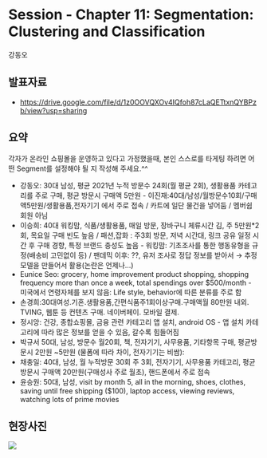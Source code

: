 # Session - Chapter 11: Segmentation: Clustering and Classification

강동오

## 발표자료

-   <https://drive.google.com/file/d/1z0OOVQXOv4IQfoh87cLaQETtxnQYBPzb/view?usp=sharing>

## 요약

각자가 온라인 쇼핑몰을 운영하고 있다고 가정했을때, 본인 스스로를 타게팅
하려면 어떤 Segment를 설정해야 될 지 작성해 주세요.\^\^

-   강동오: 30대 남성, 평균 2021년 누적 방문수 24회(월 평균 2회),
    생활용품 카테고리를 주로 구매, 평균 방문시 구매액 5만원 -
    이진재:40대/남성/월방문수10회/구매액5만원/생활용품,전자기기 에서
    주로 접속 / 카트에 일단 물건을 넣어둠 / 멤버쉽 회원 아님
-   이승희: 40대 워킹맘, 식품/생활용품, 매일 방문, 장바구니 체류시간 김,
    주 5만원\*2회, 목요일 구매 빈도 높음 / 패션,잡화 : 주3회 방문, 저녁
    시간대, 링크 공유 일정 시간 후 구매 경향, 특정 브랜드 충성도 높음 -
    워킹맘: 기초조사를 통한 행동유형을 규정(배송비 고민없이 등) / 팬데믹
    이후: ??, 유저 조사로 정답 정보를 받아서 → 추정모델을 만들어서
    활용(논란은 언제나...)
-   Eunice Seo: grocery, home improvement product shopping, shopping
    frequency more than once a week, total spendings over \$500/month -
    미국에서 연령자체를 보지 않음: Life style, behavior에 따른 분류를
    주로 함
-   손경희:30대여성.기혼.생활용품,간편식품주1회이상구매.구매액월 80만원
    내외. TVING, 웹툰 등 컨텐츠 구매. 네이버페이. 모바일 결제.
-   정시앙: 건강, 종합쇼핑몰, 금융 관련 카테고리 앱 설치, android OS -
    앱 설치 카테고리에 따라 많은 정보를 얻을 수 있음, 갈수록 힘들어짐
-   박규서 50대, 남성, 방문수 월20회, 책, 전자기기, 사무용품, 기타항목
    구매, 평균방문시 2만원 \~5만원 (물폼에 따라 차이, 전자기기는 비쌈):
-   채충일: 40대, 남성, 월 누적방문 30회 주 3회, 전자기기, 사무용품
    카테고리, 평균 방문시 구매액 20만원(구매성사 주로 월초), 핸드폰에서
    주로 접속
-   윤승원: 50대, 남성, visit by month 5, all in the morning, shoes,
    clothes, saving until free shipping (\$100), laptop access, viewing
    reviews, watching lots of prime movies

## 현장사진

![](img/s7/7.png)
